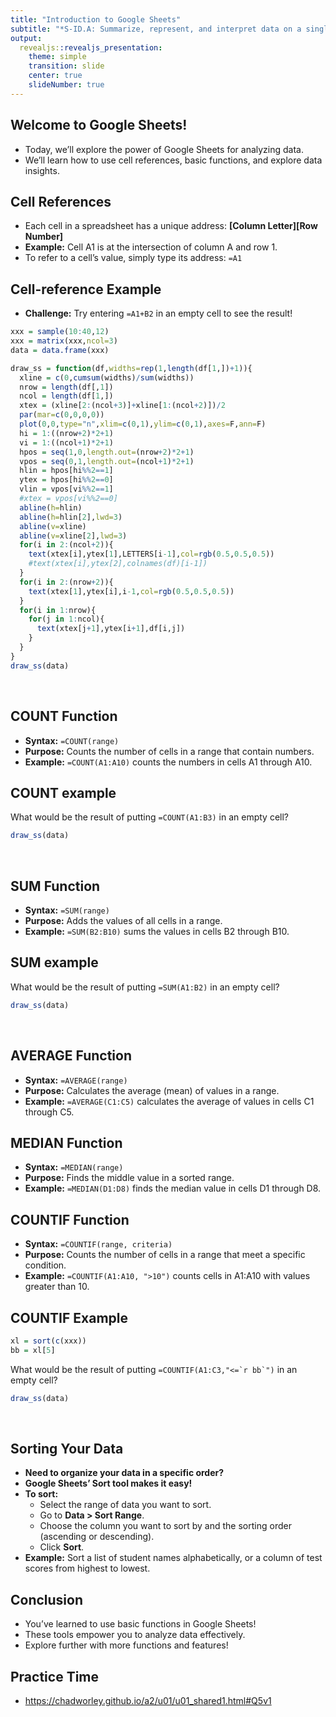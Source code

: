 ```yaml
---
title: "Introduction to Google Sheets"
subtitle: "*S-ID.A: Summarize, represent, and interpret data on a single count or measurement variable. Use calculators, spreadsheets, and other technology as appropriate.*"
output:
  revealjs::revealjs_presentation:
    theme: simple
    transition: slide
    center: true
    slideNumber: true
---
```


## Welcome to Google Sheets!


* Today, we'll explore the power of Google Sheets for analyzing data.
* We'll learn how to use cell references, basic functions, and explore data insights.

## Cell References

* Each cell in a spreadsheet has a unique address: **[Column Letter][Row Number]**
* **Example:** Cell A1 is at the intersection of column A and row 1.
* To refer to a cell's value, simply type its address: `=A1`

## Cell-reference Example

* **Challenge:** Try entering `=A1+B2` in an empty cell to see the result!

```r
xxx = sample(10:40,12)
xxx = matrix(xxx,ncol=3)
data = data.frame(xxx)
```

```r
draw_ss = function(df,widths=rep(1,length(df[1,])+1)){
  xline = c(0,cumsum(widths)/sum(widths))
  nrow = length(df[,1])
  ncol = length(df[1,])
  xtex = (xline[2:(ncol+3)]+xline[1:(ncol+2)])/2
  par(mar=c(0,0,0,0))
  plot(0,0,type="n",xlim=c(0,1),ylim=c(0,1),axes=F,ann=F)
  hi = 1:((nrow+2)*2+1)
  vi = 1:((ncol+1)*2+1)
  hpos = seq(1,0,length.out=(nrow+2)*2+1)
  vpos = seq(0,1,length.out=(ncol+1)*2+1)
  hlin = hpos[hi%%2==1]
  ytex = hpos[hi%%2==0]
  vlin = vpos[vi%%2==1]
  #xtex = vpos[vi%%2==0]
  abline(h=hlin)
  abline(h=hlin[2],lwd=3)
  abline(v=xline)
  abline(v=xline[2],lwd=3)
  for(i in 2:(ncol+2)){
    text(xtex[i],ytex[1],LETTERS[i-1],col=rgb(0.5,0.5,0.5))
    #text(xtex[i],ytex[2],colnames(df)[i-1])
  }    
  for(i in 2:(nrow+2)){
    text(xtex[1],ytex[i],i-1,col=rgb(0.5,0.5,0.5))
  }
  for(i in 1:nrow){
    for(j in 1:ncol){
      text(xtex[j+1],ytex[i+1],df[i,j])
    }
  }
}
draw_ss(data)
```
\


## COUNT Function

* **Syntax:** `=COUNT(range)`
* **Purpose:**  Counts the number of cells in a range that contain numbers.
* **Example:** `=COUNT(A1:A10)` counts the numbers in cells A1 through A10.

## COUNT example

What would be the result of putting `=COUNT(A1:B3)` in an empty cell?

```r
draw_ss(data)
```
\

## SUM Function

* **Syntax:** `=SUM(range)`
* **Purpose:** Adds the values of all cells in a range.
* **Example:** `=SUM(B2:B10)` sums the values in cells B2 through B10.

## SUM example

What would be the result of putting `=SUM(A1:B2)` in an empty cell?

```r
draw_ss(data)
```
\

## AVERAGE Function

* **Syntax:** `=AVERAGE(range)`
* **Purpose:** Calculates the average (mean) of values in a range.
* **Example:** `=AVERAGE(C1:C5)` calculates the average of values in cells C1 through C5.

## MEDIAN Function

* **Syntax:** `=MEDIAN(range)`
* **Purpose:** Finds the middle value in a sorted range.
* **Example:** `=MEDIAN(D1:D8)` finds the median value in cells D1 through D8.

## COUNTIF Function

* **Syntax:** `=COUNTIF(range, criteria)`
* **Purpose:** Counts the number of cells in a range that meet a specific condition.
* **Example:** `=COUNTIF(A1:A10, ">10")` counts cells in A1:A10 with values greater than 10.

## COUNTIF Example

```r
xl = sort(c(xxx))
bb = xl[5]
```

What would be the result of putting ``=COUNTIF(A1:C3,"<=`r bb`")`` in an empty cell?

```r
draw_ss(data)
```
\


## Sorting Your Data

* **Need to organize your data in a specific order?**
* **Google Sheets' Sort tool makes it easy!**
* **To sort:**
    * Select the range of data you want to sort.
    * Go to **Data > Sort Range**.
    * Choose the column you want to sort by and the sorting order (ascending or descending). 
    * Click **Sort**. 
* **Example:** Sort a list of student names alphabetically, or a column of test scores from highest to lowest.


## Conclusion

* You've learned to use basic functions in Google Sheets!
* These tools empower you to analyze data effectively.
* Explore further with more functions and features!

## Practice Time

* [https://chadworley.github.io/a2/u01/u01_shared1.html#Q5v1](https://chadworley.github.io/a2/u01/u01_shared1.html#Q5v1)